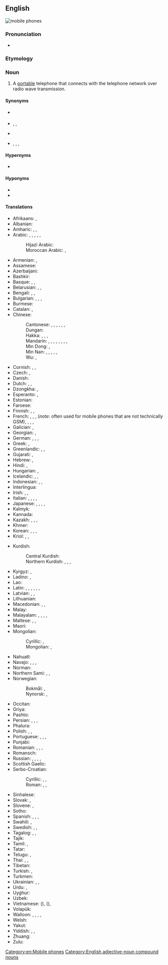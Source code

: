 {{also|mobile-phone}}
==English==
[[Image:Several mobile phones.png|thumb|mobile phones]]
{{wikipedia}}
===Pronunciation===
* {{audio|en|LL-Q1860 (eng)-PerfectSoundWhatever-mobile phone.wav|Audio (CA)}}

===Etymology===
{{compound|en|mobile|phone}}

===Noun===
{{en-noun}}

# A [[portable]] telephone that connects with the telephone network over radio wave transmission.

====Synonyms====
* {{l|en|mobile}} {{qualifier|mainly UK, Ireland, New Zealand, Australia, India and Singapore}}
* {{l|en|cellphone}}, {{l|en|cell phone}}, {{l|en|cell}} {{qualifier|mainly US and Canada}}
* {{l|en|handphone}} {{qualifier|mainly Indonesia, Malaysia, Philippines, South Korea, and Singapore}}
* {{l|en|cellular mobile}}, {{l|en|cellular}}, {{l|en|cellular telephone}}, {{l|en|cellular phone}}

====Hypernyms====
* {{l|en|phone}}

====Hyponyms====
* {{l|en|feature phone}}
* {{l|en|smartphone}}

====Translations====
{{trans-top|portable telephone}}
* Afrikaans: {{t+|af|selfoon}}, {{t|af|sellulêre telefoon}}
* Albanian: {{t|sq|telefon celular|m}}
* Amharic: {{t|am|ነፋስ ስልክ}}, {{t|am|ተንቀሳቃሽ ስልክ}}, {{t|am|ሞባይል ስልክ}}
* Arabic: {{t+|ar|جَوَّال|m}}, {{t+|ar|هَاتِف مَحْمُول|m}}, {{t+|ar|هَاتِف خَلَوِيّ|m}}, {{t|ar|هَاتِف مُتَحَرَّك|m}}, {{t|ar|هَاتِف اَلنَّقَّال|m}}, {{t|ar|مُوبِيل|m}}
*: Hijazi Arabic: {{t|acw|جَوَّال|m|tr=jawwāl}}
*: Moroccan Arabic: {{t|ary|بورطابل|m|tr=burṭabl}}, {{t|ary|تلفون|tr=tilifun}}
* Armenian: {{t+|hy|բջջային հեռախոս}}, {{t+|hy|բջջային}}
* Assamese: {{t|as|ম’বাইল ফোন}}
* Azerbaijani: {{t|az|mobil telefon}}
* Bashkir: {{t|ba|кеҫә телефоны}}
* Basque: {{t|eu|telefono mugikor}}, {{t|eu|sakelako telefono}}, {{t|eu|mobil}}
* Belarusian: {{t|be|мабі́льны тэлефо́н|m}}, {{t|be|со́тавы тэлефо́н|m}}, {{t|be|мабі́льнік|m}} {{qualifier|colloquial}}
* Bengali: {{t|bn|মোবাইল ফোন}}, {{t|bn|মোবাইল}}, {{t|bn|মুঠোফোন}}
* Bulgarian: {{t|bg|моби́лен телефо́н|m}}, {{t|bg|кле́тъчен телефо́н|m}}, {{t|bg|преноси́м телефо́н|m}}, {{t|bg|мобифо́н|m}}
* Burmese: {{t|my|မိုဘိုင်းလ်ဖုန်း}}
* Catalan: {{t+|ca|telèfon mòbil|m}}, {{t+|ca|mòbil}}
* Chinese:
*: Cantonese: {{t|yue|手提電話}}, {{t|yue|手提电话|tr=sau2 tai4 din6 waa6-2}}, {{t|yue|手機}}, {{t|yue|手机|tr=sau2 gei1}}, {{t|yue|流動電話}}, {{t|yue|流动电话|tr=lau4 dung6 din6 waa6-2}} {{qualifier|formal/technical}}, {{t|yue|大哥大|tr=daai6 go1 daai6}} {{qualifier|slang|dated}}
*: Dungan: {{t|dng|шуҗи}}
*: Hakka: {{t|hak|手機仔}}, {{t|hak|手机仔|tr=sú-kî-é}}, {{t|hak|行動電話}}, {{t|hak|行动电话|tr=hàng-thung thien-fa, hàng-thûng thien-fa}} {{qualifier|formal/technical}}
*: Mandarin: {{t+|cmn|手機}}, {{t+|cmn|手机|tr=shǒujī}}, {{t+|cmn|手提電話}}, {{t+|cmn|手提电话|tr=shǒutí diànhuà}} {{qualifier|formal/technical}}, {{t+|cmn|移動電話}}, {{t+|cmn|移动电话|tr=yídòng diànhuà}} {{qualifier|mainland China, formal/technical}}, {{t+|cmn|行動電話}}, {{t+|cmn|行动电话|tr=xíngdòng diànhuà}} {{qualifier|Taiwan, formal/technical}}, {{t+|cmn|大哥大|tr=dàgēdà}} {{qualifier|slang}}
*: Min Dong: {{t|cdo|手機}}, {{t|cdo|手机|tr=chiū-gĭ}}
*: Min Nan: {{t+|nan|手機仔}}, {{t|nan|手机仔|tr=chhiú-ki-á}}, {{t|nan|手機}}, {{t|nan|手机|tr=chhiú-ki}}, {{t|nan|行動電話}}, {{t|nan|行动电话|tr=hêng-tōng tiān-ōe}} {{qualifier|formal/technical}}
*: Wu: {{t|wuu|手機}}, {{t|wuu|手机|tr=seu ji}}
* Cornish: {{t|kw|klapkodh|f}}, {{t|kw|pellgowsel|f}}, {{t|kw|kellgowser|m}}
* Czech: {{t+|cs|mobilní telefon|m}}, {{t+|cs|mobil|m}}
* Danish: {{t+|da|mobiltelefon|c}}
* Dutch: {{t|nl|mobiele telefoon|m}}, {{t+|nl|GSM}}, {{t+|nl|mobieltje|n}} {{qualifier|colloquial|diminutive}}
* Dzongkha: {{t|dz|འགྲུལ་འཕྲིན།}}, {{t|dz|བརྒྱུད་འཕྲིན}}
* Esperanto: {{t|eo|posxtelefono|alt=poŝtelefono}}, {{t+|eo|poŝtelefono}}
* Estonian: {{t+|et|mobiiltelefon}}
* Faroese: {{t|fo|fartelefon|f}}
* Finnish: {{t+|fi|matkapuhelin}}, {{t+|fi|kännykkä}}, {{t+|fi|kapula}}
* French: {{t+|fr|téléphone mobile|m}}, {{t+|fr|mobile}}, {{qualifier|France}} {{t+|fr|téléphone portable|m}} {{t+|fr|portable|m}}, {{qualifier|Belgium}} {{t+|fr|GSM|m}} (''note'': often used for mobile phones that are not technically GSM), {{qualifier|Canada}} {{t+|fr|téléphone cellulaire|m}}, {{t+|fr|cellulaire|m}}, {{qualifier|colloquial}}, {{qualifier|Switzerland}} {{t+|fr|natel|m}}
* Galician: {{t|gl|teléfono móbil|m}}, {{t|gl|móbil|m}}
* Georgian: {{t|ka|მობილური}}, {{t|ka|მობილური ტელეფონი}}
* German: {{t+|de|Mobiltelefon|n}}, {{t|de|Funktelefon|n}}, {{t+|de|Handy|n}}, {{qualifier|Switzerland}} {{t+|de|Natel|n}}
* Greek: {{t+|el|κινητό τηλέφωνο|n}}, {{qualifier|colloquial}} {{t+|el|κινητό|n}}
* Greenlandic: {{t|kl|mobili}}, {{t|kl|oqarasuaat nassartariaq}}, {{t|kl|oqarasuaat angallattagaq}}
* Gujarati: {{t|gu|મોબાઈલ|n}}, {{t|gu|મોબાઇલ ફોન}}
* Hebrew: {{t+|he|טֶלֶפוֹן סֶלוּלָרי|m|tr=telefon selulari}}, {{t+|he|טלפון נייד|m|tr=telefon nayad}}
* Hindi: {{t|hi|मोबाइल फ़ोन|m}}, {{t+|hi|मोबाइल|m}}
* Hungarian: {{t+|hu|mobiltelefon}}, {{t+|hu|mobil}}
* Icelandic: {{t+|is|farsími|m}}, {{t+|is|gemsi|m}}, {{t|is|GSM-sími|m}}
* Indonesian: {{t|id|telepon selular}}, {{t+|id|telepon genggam}}, {{t+|id|telepon seluler}}
* Interlingua: {{t|ia|telephono mobile}}
* Irish: {{t|ga|guthán soghluaiste|m}}, {{t|ga|guthán póca|m}}, {{t|ga|fón póca|m}}
* Italian: {{t+|it|cellulare|m}}, {{t+|it|telefono cellulare|m}}, {{t|it|telefono mobile|m}}, {{t+|it|telefonino|m}}, {{qualifier|Switzerland}} {{t+|it|natel|m}}
* Japanese: {{t+|ja|携帯電話|tr=けいたいでんわ, keitai denwa}}, {{t+|ja|携帯|tr=けいたい, keitai}} {{qualifier|colloquial}}, {{t|ja|セルホーン|tr=seruhōn}}, {{t|ja|セルフォン|tr=serufon}}, {{t|ja|モバイル|tr=mobairu}}
* Kalmyk: {{t|xal|һар утцн}}
* Kannada: {{t+|kn|ಮೊಬೈಲ್ ಫೋನ್}}
* Kazakh: {{t|kk|ұялы телефон}}, {{t|kk|қалта телефоны}}, {{t+|kk|қалтафон}} {{qualifier|colloquial}}, {{t|kk|мобилді телефон}}
* Khmer: {{t|km|ទូរសព្ទចល័ត}}
* Korean: {{t+|ko|휴대전화(携帶電話)}}, {{t+|ko|핸드폰}} {{qualifier|colloquial}}, {{t+|ko|휴대폰}} {{qualifier|colloquial}}, {{t+|ko|손전화}} {{qualifier|North Korea}}
* Kriol: {{t|rop|telefonn portab}}, {{t|rop|portab}}, {{t|rop|mobayl}}
{{trans-mid}}
* Kurdish:
*: Central Kurdish: {{t|ckb|مۆبایل}}
*: Northern Kurdish: {{t+|kmr|telefona destan|f}}, {{t+|kmr|telefona berîkê|f}}, {{t+|kmr|telefona bêtêl|f}}, {{t+|kmr|telefona mobîl|f}}
* Kyrgyz: {{t+|ky|кол телефон}}, {{t|ky|уюлдук телефон}}
* Ladino: {{t|lad|djep|m}}, {{t|lad|pélefon|m}}
* Lao: {{t+|lo|ໂທລະສັບມືຖື}}
* Latin: {{t|la|tēlephōnum gestābile|n}}, {{t|la|tēlephōnium gestābile|n}}, {{t|la|tēlephōnum portātile|n}}, {{t|la|tēlephōnium portātile|n}}, {{t|la|tēlephōnum portābile|n}}, {{t|la|tēlephōnium portābile|n}}, {{t|la|tēlephōnulum|n}}
* Latvian: {{t|lv|mobilais tālrunis|m}}, {{t|lv|mobilais telefons|m}}, {{t|lv|mobilais|m}} {{qualifier|colloquial}}
* Lithuanian: {{t|lt|mobilusis telefonas|m}}
* Macedonian: {{t|mk|мобилен телефо́н|m}}, {{t|mk|мобилен|m}}, {{t|mk|преносен телефо́н|m}}
* Malay: {{t+|ms|telefon bimbit}}
* Malayalam: {{t|ml|മൊബൈൽഫോൺ}}, {{t|ml|ജംഗമദൂരവാണി}}, {{t|ml| ദൂരഭാഷണശ്രവണസഹായി}}, {{t|ml|സഞ്ചാരദൂരഭാഷിണി}}, {{t|ml|സെൽഫോൺ}}
* Maltese: {{t|mt|mowbajl|m}}, {{t|mt|telefon ċellulari|m}}, {{t|mt|ċellulari|m}}
* Maori: {{t|mi|waea pūkoro}}
* Mongolian:
*: Cyrillic: {{t|mn|гар утас}}, {{t|mn|хармаа дянхуа}}
*: Mongolian: {{t|mn|ᠭᠠᠷ ᠣᠲᠠᠰᠣ}}, {{t|mn|ᠬᠠᠷᠮᠠᠨ ᠳ᠋ᠢᠶᠠᠩᠬᠤᠸᠠ}}
* Nahuatl: {{t|nah|ehecatlanonotzqui}}
* Navajo: {{t|nv|biłńjoobałí}}, {{t|nv|bił níjoobałí}}, {{t|nv|bił níjooyisí}}, {{t|nv|béésh bee haneʼé tʼóó naatʼáhígíí}}
* Norman: {{t|nrf|téléphône dé pouchette|m}}
* Northern Sami: {{t|se|mobiilatelefovdna}}, {{t|se|giehtatelefovdna}}, {{t|se|mátketelefovdna}}
* Norwegian:
*: Bokmål: {{t+|nb|mobiltelefon|m}}, {{t+|nb|mobil|m}}
*: Nynorsk: {{t|nn|mobiltelefon|m}}, {{t|nn|mobil|m}}
* Occitan: {{t|oc|telefòn mobil|m}}
* Oriya: {{t|or|ମୋବାଇଲ ଫୋନ}}
* Pashto: {{t|ps|ګرځنده ټيلفون|m|tr=garjandá ṭelefón}}
* Persian: {{t+|fa|تلفن همراه|tr=telefon-e hamrâh}}, {{t|fa|تلفن موبایل|tr=telefon-e mobâyl}}, {{t+|fa|موبایل|tr=mobâyl}}, {{t|fa|گوشی همراه|tr=gūši-ye hamrâh}}
* Phalura: {{t|phl|waarlís}}
* Polish: {{t+|pl|telefon|m-in}}, {{t+|pl|telefon komórkowy|m-in}}, {{qualifier|colloquial}} {{t+|pl|komórka|f}}
* Portuguese: {{t|pt|telefone móvel|m}}, {{t+|pt|telemóvel|m}}, {{t+|pt|telefone celular|m}}, {{t+|pt|celular|m}}
* Punjabi: {{t|pa|ਮੋਬਾਈਲ ਫ਼ੋਨ}}
* Romanian: {{t|ro|telefon mobil|n}}, {{t+|ro|telefon celular|n}}, {{t+|ro|mobil|n}}, {{t+|ro|celular|n}}
* Romansch: {{t|rm|telefon mobil|m}}
* Russian: {{t+|ru|моби́льный телефо́н|m}}, {{t+|ru|со́товый телефо́н|m}}, {{t+|ru|моби́льник|m}} {{qualifier|colloquial}}, {{t+|ru|со́товый|f}} {{qualifier|colloquial}}, {{t+|ru|моби́ла|f}} {{qualifier|slang}}
* Scottish Gaelic: {{t|gd|fòn-làimh}}
* Serbo-Croatian:
*: Cyrillic: {{t|sh|мо̀бител|m}}, {{t|sh|мо̏билан телѐфон|m}}, {{t|sh|мобилни телефон|m}}
*: Roman: {{t+|sh|mòbitel|m}}, {{t|sh|mȍbīlan telèfōn|m}}, {{t+|sh|mobilni telefon|m}}
* Sinhalese: {{t|si|ජංගම දුරකථනය}}
* Slovak: {{t|sk|mobilný telefón|m}}, {{t|sk|mobil|m}}
* Slovene: {{t|sl|mobilni telefon|m}}, {{t|sl|prenosni telefon|m}}
* Sotho: {{t|st|selfono}}
* Spanish: {{t|es|teléfono móvil}}, {{t+|es|móvil|m}} {{qualifier|Spain}}, {{t|es|teléfono celular}}, {{t+|es|celular|m}} {{qualifier|Hispanic/Latin America}}
* Swahili: {{t+|sw|rununu}}, {{t|sw|simu ya mkononi}}
* Swedish: {{t+|sv|mobiltelefon|c}}, {{t+|sv|mobil|c}}, {{t+|sv|nalle|c}}
* Tagalog: {{t|tl|selepono}}, {{t+|tl|teleponong selular}}, {{t|tl|selpon}} {{qualifier|colloquial}}
* Tajik: {{t|tg|телефони ҳамроҳ}}
* Tamil: {{t|ta|நகர்பேசி}}, {{t|ta|செல்லிடத் தொலைபேசி}}
* Tatar: {{t|tt|кесә телефоны}}
* Telugu: {{t+|te|చరవాణి}}, {{t|te|మొబైల్ ఫోన్}}
* Thai: {{t+|th|โทรศัพท์เคลื่อนที่}}, {{t+|th|โทรศัพท์มือถือ}}, {{t+|th|มือถือ}}
* Tibetan: {{t|bo|ལག་ཐོག་ཁ་དཔར}}
* Turkish: {{t+|tr|cep telefonu}}, {{t+|tr|cep}} {{qualifier|colloquial}}
* Turkmen: {{t|tk|ykjam telefon}}
* Ukrainian: {{t|uk|мобі́льний телефо́н|m}}, {{t|uk|стільнико́вий телефо́н|m}}, {{t|uk|мобі́льник|m}} {{qualifier|colloquial}}
* Urdu: {{t|ur|محمول|tr=mahmūl}}, {{t|ur|موبائل فون|tr=mobāil fon}}
* Uyghur: {{t|ug|يانفون}}
* Uzbek: {{t+|uz|mobil telefon}}
* Vietnamese: {{t+|vi|điện thoại di động}} ({{t|vi|電話移動}}), {{t|vi|điện thoại cầm tay}} ({{t|vi|[[電話]][[擒]][[𢬣]]}}), {{t+|vi|di động}}
* Volapük: {{t|vo|telefonöm polovik}}
* Walloon: {{t+|wa|axhlåve|m}}, {{t|wa|mobilofone|m}}, {{t|wa|wizesse|m}}, {{t+|wa|schoûtrece|f}}, {{t|wa|GSM|m}}
* Welsh: {{t+|cy|ffôn symudol|m}}
* Yakut: {{t|sah|сиэп төлөппүөнэ}}
* Yiddish: {{t|yi|מאָביל טעלעפֿאָן|m}}, {{t|yi|מאָבילקע|f}}, {{t|yi|צעלקע}}
* Zhuang: {{t|za|soujgih}}
* Zulu: {{t-needed|zu}}
{{trans-bottom}}

[[Category:en:Mobile phones]]
[[Category:English adjective-noun compound nouns]]